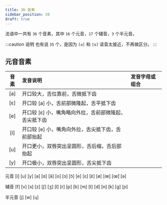 ```yaml
---
title: 36 音素
sidebar_position: 20
draft: true
---
```


法语中一共有 `36` 个音素，其中 `16` 个元音，`17` 个辅音，`3` 个半元音。

:::caution 说明
也有说 `35` 个，是因为 `[a]` 和 `[ɑ]` 读音太接近，不再做区分。
:::

## 元音音素

| 音素 | 发音说明                                              | 发音字母或组合 |
| :--: | :---------------------------------------------------- | :------------- |
| [a]  | 开口较大，舌位靠前，舌微抵下齿                        |                |
| [ε]  | 开口较 [a] 小，舌前部微隆起，舌平抵下齿               |                |
| [e]  | 开口较 [ε] 小，嘴角略向外拉，舌前部微隆起，舌尖抵下齿 |                |
| [i]  | 开口较 [e] 小，嘴角向外拉，舌尖抵下齿，舌前部抬起     |                |
| [u]  | 开口更小，双唇突出呈圆形，舌后缩，舌后部抬起          |                |
| [y]  | 开口极小，双唇突出呈圆形，舌尖抵下齿                  |                |

元音 [i] [u] [y] [a] [ɑ] [ã] [o] [ɔ] [ɔ̃] [e] [ε] [ɛ̃] [ø] [œ] [œ̃] [ə]

辅音 [f] [v] [s] [z] [ʃ] [ʒ] [l] [r] [p] [b] [m] [t] [d] [n] [k] [g] [ɲ]

半元音 [j] [w] [ɥ]
